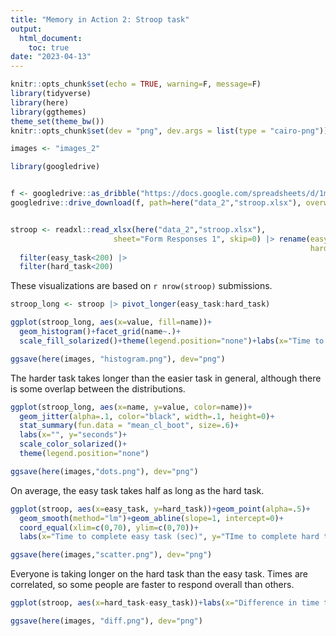 ```yaml
---
title: "Memory in Action 2: Stroop task"
output: 
  html_document:
    toc: true
date: "2023-04-13"
---
```


```r
knitr::opts_chunk$set(echo = TRUE, warning=F, message=F)
library(tidyverse)
library(here)
library(ggthemes)
theme_set(theme_bw())
knitr::opts_chunk$set(dev = "png", dev.args = list(type = "cairo-png"))

images <- "images_2"
```

```r
library(googledrive)


f <- googledrive::as_dribble("https://docs.google.com/spreadsheets/d/1muyH0Dw2tNPK5iQ3NyiwOAz7ISWi7KoKQd6uhQnf24Q/edit#gid=262186472")
googledrive::drive_download(f, path=here("data_2","stroop.xlsx"), overwrite=T)


stroop <- readxl::read_xlsx(here("data_2","stroop.xlsx"), 
                       sheet="Form Responses 1", skip=0) |> rename(easy_task=`Task 1: Copy & paste the amount of time (secs) elapsed it took you to complete "The easy practice test"`,
                                                                   hard_task=`Task 2: Copy & paste the amount of time (secs) elapsed it took you to complete "The real hard test"`) |> 
  filter(easy_task<200) |> 
  filter(hard_task<200)


```

These visualizations are based on `r nrow(stroop)` submissions. 

```r

stroop_long <- stroop |> pivot_longer(easy_task:hard_task) 

ggplot(stroop_long, aes(x=value, fill=name))+
  geom_histogram()+facet_grid(name~.)+
  scale_fill_solarized()+theme(legend.position="none")+labs(x="Time to complete task in seconds")

ggsave(here(images, "histogram.png"), dev="png")

```

The harder task takes longer than the easier task in general, although there is some overlap between the distributions. 

```r

ggplot(stroop_long, aes(x=name, y=value, color=name))+
  geom_jitter(alpha=.1, color="black", width=.1, height=0)+
  stat_summary(fun.data = "mean_cl_boot", size=.6)+
  labs(x="", y="seconds")+
  scale_color_solarized()+
  theme(legend.position="none")

ggsave(here(images,"dots.png"), dev="png")
```

On average, the easy task takes half as long as the hard task. 

```r

ggplot(stroop, aes(x=easy_task, y=hard_task))+geom_point(alpha=.5)+
  geom_smooth(method="lm")+geom_abline(slope=1, intercept=0)+
  coord_equal(xlim=c(0,70), ylim=c(0,70))+
  labs(x="Time to complete easy task (sec)", y="TIme to complete hard task (sec)")

ggsave(here(images,"scatter.png"), dev="png")
```

Everyone is taking longer on the hard task than the easy task. Times are correlated, so some people are faster to respond overall than others. 

```r

ggplot(stroop, aes(x=hard_task-easy_task))+labs(x="Difference in time to complete tasks")+geom_density()+geom_point(y=0, alpha=.5)

ggsave(here(images, "diff.png"), dev="png")
```